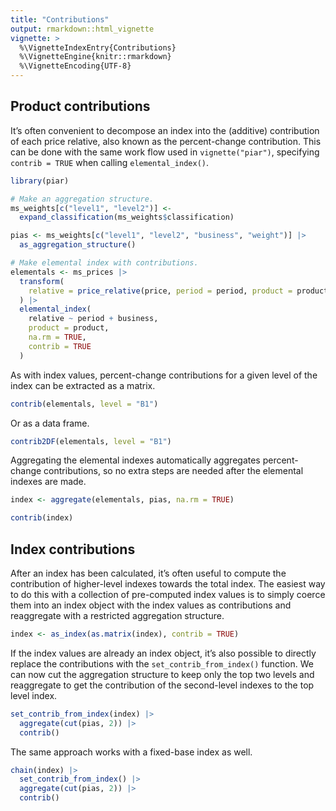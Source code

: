 ```yaml
---
title: "Contributions"
output: rmarkdown::html_vignette
vignette: >
  %\VignetteIndexEntry{Contributions}
  %\VignetteEngine{knitr::rmarkdown}
  %\VignetteEncoding{UTF-8}
---
```


## Product contributions

It's often convenient to decompose an index into the (additive)
contribution of each price relative, also known as the percent-change
contribution. This can be done with the same work flow used in
`vignette("piar")`, specifying `contrib = TRUE` when calling
`elemental_index()`.

```r
library(piar)

# Make an aggregation structure.
ms_weights[c("level1", "level2")] <- 
  expand_classification(ms_weights$classification)

pias <- ms_weights[c("level1", "level2", "business", "weight")] |>
  as_aggregation_structure()

# Make elemental index with contributions.
elementals <- ms_prices |>
  transform(
    relative = price_relative(price, period = period, product = product)
  ) |>
  elemental_index(
    relative ~ period + business,
    product = product,
    na.rm = TRUE,
    contrib = TRUE
  )
```

As with index values, percent-change contributions for a given level of
the index can be extracted as a matrix.

```r
contrib(elementals, level = "B1")
```

Or as a data frame.

```r
contrib2DF(elementals, level = "B1")
```

Aggregating the elemental indexes automatically aggregates
percent-change contributions, so no extra steps are needed after the
elemental indexes are made.

```r
index <- aggregate(elementals, pias, na.rm = TRUE)

contrib(index)
```

## Index contributions

After an index has been calculated, it's often useful to compute the
contribution of higher-level indexes towards the total index. The
easiest way to do this with a collection of pre-computed index values is
to simply coerce them into an index object with the index values as
contributions and reaggregate with a restricted aggregation structure.

```r
index <- as_index(as.matrix(index), contrib = TRUE)
```

If the index values are already an index object, it's also possible to
directly replace the contributions with the `set_contrib_from_index()` function.
We can now cut the aggregation structure to keep only the top two levels and
reaggregate to get the contribution of the second-level indexes to the
top level index.

```r
set_contrib_from_index(index) |>
  aggregate(cut(pias, 2)) |>
  contrib()
```

The same approach works with a fixed-base index as well.

```r
chain(index) |>
  set_contrib_from_index() |>
  aggregate(cut(pias, 2)) |>
  contrib()
```
